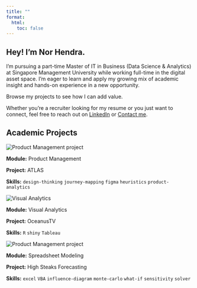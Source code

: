 ```yaml
---
title: ""
format:
  html:
    toc: false        
---
```


## Hey! I’m [Nor Hendra]{.name-highlight}.

I’m pursuing a part-time Master of IT in Business (Data Science & Analytics) at Singapore Management University while working full-time in the digital asset space. I’m eager to learn and apply my growing mix of academic insight and hands-on experience in a new opportunity.

Browse my projects to see how I can add value.

Whether you're a recruiter looking for my resume or you just want to connect, feel free to reach out on  [LinkedIn](https://linkedin.com/in/norhendra){.btn .btn-linkedin} or [Contact me](contact.html){.btn .btn-dark}.

## Academic Projects

```{=html}
<div class="row row-cols-1 row-cols-md-3 g-4">

  <!-- Card 1 -->
  <div class="col">
    <div class="card h-100 shadow-sm project-card">
      <img src="images/atlas.png" class="card-img-top" alt="Product Management project">
      <div class="card-body">
        <p class="mb-1"><strong>Module:</strong> Product Management</p>
        <p class="mb-1"><strong>Project:</strong> ATLAS </p>
        <p class="mb-0"><strong>Skills:</strong> <code>design-thinking</code> <code>journey-mapping</code> <code>figma</code> <code>heuristics</code> <code>product-analytics</code> 
        <a href="projects/productmanagement/productmanagement.html" class="stretched-link" aria-label="Open Product Management"></a>
      </div>
    </div>
  </div>

  <!-- Card 2 -->
 <div class="col">
    <div class="card h-100 shadow-sm project-card">
      <img src="images/oceanustv.png" class="card-img-top" alt="Visual Analytics">
      <div class="card-body">
        <p class="mb-1"><strong>Module:</strong> Visual Analytics </p>
        <p class="mb-1"><strong>Project:</strong> OceanusTV </p>
        <p class="mb-0"><strong>Skills:</strong> <code>R</code> <code>shiny</code> <code>Tableau</code></p>
        <a href="projects/vaa/vaa.html" class="stretched-link" aria-label="Open Product Management"></a>
      </div>
    </div>
  </div>

  <!-- Card 3 -->
 <div class="col">
    <div class="card h-100 shadow-sm project-card">
      <img src="images/spreadsheet.png" class="card-img-top" alt="Product Management project">
      <div class="card-body">
        <p class="mb-1"><strong>Module:</strong> Spreadsheet Modeling</p>
        <p class="mb-1"><strong>Project:</strong> High Steaks Forecasting</p>
        <p class="mb-0"><strong>Skills:</strong> <code>excel</code> <code>VBA</code> <code>influence-diagram</code> <code>monte-carlo</code> <code>what-if</code> <code>sensitivity</code> <code>solver</code></p>
        <a href="projects/spreadsheet/spreadsheet.html" class="stretched-link" aria-label="Open Product Management"></a>
      </div>
    </div>
  </div>

</div>

```
